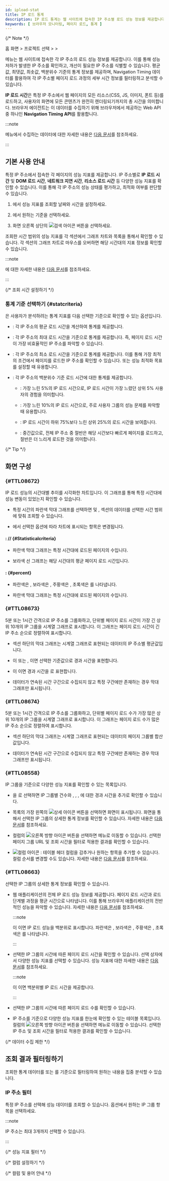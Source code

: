 ```yaml
---
id: ipload-stat
title: IP 로드 통계
description: IP 로드 통계는 웹 사이트에 접속한 IP 주소별 로드 성능 정보를 제공합니다.
keywords: [ 브라우저 모니터링, 페이지 로드, 통계 ]
---
```


{/* Note */}

홈 화면 &gt; 프로젝트 선택 &gt; <Cmdname sid="side_statistics" className="uitext" /> &gt; <Cmdname sid="side_ipLoadStatistics" className="uitext" />

<Cmdname sid="side_ipLoadStatistics" className="uitext" /> 메뉴는 웹 사이트에 접속한 각 IP 주소의 로드 성능 정보를 제공합니다. 이를 통해 성능 저하가 발생한 IP 주소를 확인하고, 개선이 필요한 IP 주소를 식별할 수 있습니다. 평균값, 최댓값, 최솟값, 백분위수 기준의 통계 정보를 제공하며, Navigation Timing 데이터를 활용하여 각 IP 주소별 페이지 로드 과정의 세부 시간 정보를 필터링하고 분석할 수 있습니다.

**IP 로드 시간**은 특정 IP 주소에서 웹 페이지의 모든 리소스(CSS, JS, 이미지, 폰트 등)를 로드하고, 사용자의 화면에 모든 콘텐츠가 완전히 렌더링되기까지의 총 시간을 의미합니다. 브라우저 에이전트는 이 데이터를 수집하기 위해 브라우저에서 제공하는 Web API 중 하나인 **Navigation Timing API**를 활용합니다.

:::note

<Cmdname sid="side_ipLoadStatistics" className="uitext" /> 메뉴에서 수집하는 데이터에 대한 자세한 내용은 [다음 문서](collect-data#pageloadtime)를 참조하세요.

:::

## 기본 사용 안내

특정 IP 주소에서 접속한 각 페이지의 성능 지표를 제공합니다. IP 주소별로 **IP 로드 시간** 및 **DOM 로드 시간**, **네트워크 지연 시간**, **리소스 로드 시간** 등 다양한 성능 지표를 확인할 수 있습니다. 이를 통해 각 IP 주소의 성능 상태를 평가하고, 최적화 여부를 판단할 수 있습니다.

<ImgLang img="browser-ipload-statistics.png" desc="페이지 로드 통계" />

1. <Cmdname sid="time" className="uitext" />에서 성능 지표를 조회할 날짜와 시간을 설정하세요. 

1. <Cmdname sid="TTL08276" className="uitext" />에서 원하는 기준을 선택하세요.

1. 화면 오른쪽 상단의 ![검색 아이콘](/img/ic-search-on-press.svg) 버튼을 선택하세요.

조회한 시간 범위의 성능 지표를 각 섹션에서 그래프 차트와 목록을 통해서 확인할 수 있습니다. 각 섹션의 그래프 차트로 마우스를 오버하면 해당 시간대의 지표 정보를 확인할 수 있습니다.

:::note

<Cmdname sid="TTL08276" className="uitext" />에 대한 자세한 내용은 [다음 문서](#statcriteria)를 참조하세요.

:::

{/* 조회 시간 설정하기 */}

<Settime/>

### 통계 기준 선택하기 {#statcriteria}

<Cmdname sid="TTL08276" className="uitext" />은 사용자가 분석하려는 통계 지표를 다음 선택한 기준으로 확인할 수 있는 옵션입니다.

* <Cmdname sid="merge_avg" className="uitext" />: 각 IP 주소의 평균 로드 시간을 계산하여 통계를 제공합니다.

* <Cmdname sid="merge_max" className="uitext" />: 각 IP 주소의 최대 로드 시간을 기준으로 통계를 제공합니다. 즉, 페이지 로드 시간이 가장 비효율적인 IP 주소를 파악할 수 있습니다.

* <Cmdname sid="merge_min" className="uitext" />: 각 IP 주소의 최소 로드 시간을 기준으로 통계를 제공합니다. 이를 통해 가장 최적의 조건에서 페이지를 로드한 IP 주소를 확인할 수 있습니다. 또는 성능 최적화 목표를 설정할 때 유용합니다.

* <Cmdname sid="ITM08291" className="uitext" />: 각 IP 주소의 백분위수 기준 로드 시간에 대한 통계를 제공합니다.

  - <Cmdname sid="TTL08288" className="uitext" replace="95" />: 가장 느린 5%의 IP 로드 시간으로, IP 로드 시간이 가장 느렸던 상위 5% 사용자의 경험을 의미합니다.

  - <Cmdname sid="TTL08288" className="uitext" replace="90" />: 가장 느린 10%의 IP 로드 시간으로, 주로 사용자 그룹의 성능 문제를 파악할 때 유용합니다.

  - <Cmdname sid="TTL08288" className="uitext" replace="75" />: IP 로드 시간이 하위 75%보다 느린 상위 25%의 로드 시간을 보여줍니다.

  - <Cmdname sid="TTL08288" className="uitext" replace="50" />: 중간값으로, 전체 IP 주소 중 절반은 해당 시간보다 빠르게 페이지를 로드하고, 절반은 더 느리게 로드한 것을 의미합니다.

{/* Tip */}

<CriteriaTip/>


<CSVdownload filename="IP_LoadStatistics" />

## 화면 구성

### <Cmdname sid="TTL08672" /> {#TTL08672}

IP 로드 성능의 시간대별 추이를 시각화한 차트입니다. 이 그래프를 통해 특정 시간대에 성능 변동이 있었는지 확인할 수 있습니다. 

* 특정 시간의 파란색 막대 그래프를 선택하면 <Cmdname sid="TTL08306" className="uitext" /> 및 <Cmdname sid="TTL08304" className="uitext" />, <Cmdname sid="TTL08558" className="uitext" /> 섹션의 데이터를 선택한 시간 범위에 맞춰 조회할 수 있습니다.

  <ImgLang img="browser-statistics-ipload-trend-select-time.png" desc="IP 로드 성능 추이" />

* <Cmdname sid="TTL08276" className="uitext" />에서 선택한 옵션에 따라 차트에 표시되는 항목은 변경됩니다.

#### <Cmdname sid="TTL08276" />: <Cmdname sid="merge_avg" />/<Cmdname sid="merge_max" />/<Cmdname sid="merge_min" /> {#Statisticalcriteria}

<ImgLang img="browser-statistics-ipload-trend.png" desc="페이지 로드 성능 추이" />

* 파란색 막대 그래프는 특정 시간대에 로드된 페이지의 수입니다.

* 보라색 선 그래프는 해당 시간대의 평균 페이지 로드 시간입니다.

#### <Cmdname sid="TTL08276" />: <Cmdname sid="ITM08291" /> {#percent}

<ImgLang img="browser-statistics-ipload-trend-pecent.png" desc="페이지 로드 성능 추이" />

* 파란색은 <Cmdname sid="TTL08288" className="uitext" replace="50" />, 보라색은 <Cmdname sid="TTL08288" className="uitext" replace="75" />, 주황색은 <Cmdname sid="TTL08288" className="uitext" replace="90" />, 초록색은 <Cmdname sid="TTL08288" className="uitext" replace="95" />를 나타냅니다.

* 파란색 막대 그래프는 특정 시간대에 로드된 페이지의 수입니다.

### <Cmdname sid="TTL08673" /> {#TTL08673}

5분 또는 1시간 간격으로 IP 주소를 그룹화하고, 단위별 페이지 로드 시간이 가장 긴 상위 10개의 IP 그룹을 시계열 그래프로 표시합니다. 이 그래프는 페이지 로드 시간이 긴 IP 주소 순으로 정렬하여 표시합니다.

<ImgLang img="browser-statistics-ipload-time-top.png" desc="IP 로드 시간 Top10" />

* 섹션 하단의 막대 그래프는 시계열 그래프로 표현되는 데이터의 IP 주소별 평균값입니다.

* <Cmdname sid="TTL08276" className="uitext" />이 <Cmdname sid="merge_avg" className="uitext" /> 또는 <Cmdname sid="merge_max" className="uitext" />, <Cmdname sid="merge_min" className="uitext" />이면 선택한 기준값으로 경과 시간을 표현합니다.

* <Cmdname sid="TTL08276" className="uitext" />이 <Cmdname sid="ITM08291" className="uitext" />이면 경과 시간을 <Cmdname sid="TTL08288" className="uitext" replace="95" />로 표현합니다.

* 데이터가 연속된 시간 구간으로 수집되지 않고 특정 구간에만 존재하는 경우 막대 그래프만 표시됩니다.

### <Cmdname sid="TTL08674" /> {#TTL08674}

5분 또는 1시간 간격으로 IP 주소를 그룹화하고, 단위별 페이지 로드 수가 가장 많은 상위 10개의 IP 그룹을 시계열 그래프로 표시합니다. 이 그래프는 페이지 로드 수가 많은 IP 주소 순으로 정렬하여 표시합니다.

<ImgLang img="browser-statistics-ipload-count-top.png" desc="IP 로드 수 Top10" />

* 섹션 하단의 막대 그래프는 시계열 그래프로 표현되는 데이터의 페이지 그룹별 합산값입니다.

* 데이터가 연속된 시간 구간으로 수집되지 않고 특정 구간에만 존재하는 경우 막대 그래프만 표시됩니다.

### <Cmdname sid="TTL08558" /> {#TTL08558}

IP 그룹을 기준으로 다양한 성능 지표를 확인할 수 있는 목록입니다.

<ImgLang img="browser-statistics-ipload-group-list.png" desc="IP 목록" />

* <Cmdname sid="TTL08276" className="uitext" />을 <Cmdname sid="ITM08291" className="uitext" />로 선택하면 IP 그룹별 건수와 <Cmdname sid="TTL08288" className="uitext" replace="50" />, <Cmdname sid="TTL08288" className="uitext" replace="75" />, <Cmdname sid="TTL08288" className="uitext" replace="90" />, <Cmdname sid="TTL08288" className="uitext" replace="95" />에 대한 경과 시간을 추가로 확인할 수 있습니다.

* 목록의 가장 왼쪽의 ![상세 아이콘](/img/ico-detail-view.svg) <Cmdname sid="detail" className="uitext" /> 버튼을 선택하면 <Cmdname sid="TTL08663" className="uitext" /> 화면이 표시됩니다. <Cmdname sid="TTL08663" className="uitext" /> 화면을 통해서 선택한 IP 그룹의 상세한 통계 정보를 확인할 수 있습니다. 자세한 내용은 [다음 문서](#TTL08663)를 참조하세요.

* <Cmdname sid="ip" className="uitext" /> 컬럼의 ![오른쪽 방향 아이콘](/img/right-arrow.svg) 버튼을 선택하면 <Cmdname sid="side_userSessionEventSearch" className="uitext" /> 메뉴로 이동할 수 있습니다. 선택한 페이지 그룹 URL 및 조회 시간을 필터로 적용한 결과를 확인할 수 있습니다.

* ![컬럼 아이콘](/img/ic-column.svg) <Cmdname sid="BTN06441" className="uitext" />: 테이블 헤더 컬럼을 감추거나 원하는 항목을 추가할 수 있습니다. 컬럼 순서를 변경할 수도 있습니다. 자세한 내용은 [다음 문서](#setcolumn)를 참조하세요.

<TimequeryNotes sid="side_ipLoadStatistics" img="browser-statistics-ipgroup-header.png" />

### <Cmdname sid="TTL08663" /> {#TTL08663}

선택한 IP 그룹의 상세한 통계 정보를 확인할 수 있습니다.

* <Cmdname sid="TTL08676" className="uitext" />

  <ImgLang img="browser-statistics-ipload-timeline.png" desc="IP load timeline" />

  웹 애플리케이션의 전체 IP 로드 성능 정보를 제공합니다. 페이지 로드 시간과 로드 단계별 과정을 평균 시간으로 나타냅니다. 이를 통해 브라우저 애플리케이션의 전반적인 성능을 파악할 수 있습니다. 자세한 내용은 [다음 문서](dashboard#pageloadtimeline)를 참조하세요.

  :::note

  <Cmdname sid="TTL08276" className="uitext" />이 <Cmdname sid="ITM08291" className="uitext" />이면 IP 로드 성능을 백분위로 표시합니다. 파란색은 <Cmdname sid="TTL08288" className="uitext" replace="50" />, 보라색은 <Cmdname sid="TTL08288" className="uitext" replace="75" />, 주황색은 <Cmdname sid="TTL08288" className="uitext" replace="90" />, 초록색은 <Cmdname sid="TTL08288" className="uitext" replace="95" />를 나타냅니다.

  :::

* <Cmdname sid="TTL08804" className="uitext" />

  <ImgLang img="browser-statistics-ipload-time.png" desc="IP load time" />

  선택한 IP 그룹의 시간에 따른 페이지 로드 시간을 확인할 수 있습니다. 선택 상자에서 다양한 성능 지표를 선택할 수 있습니다. 성능 지표에 대한 자세한 내용은 [다음 문서](#columninfo)를 참조하세요.

  :::note

  <Cmdname sid="TTL08276" className="uitext" />이 <Cmdname sid="ITM08291" className="uitext" />이면 백분위별 IP 로드 시간을 제공합니다.

  :::

* <Cmdname sid="TTL08805" className="uitext" />

  <ImgLang img="browser-statistics-ipload-count.png" desc="IP load count" />

  선택한 IP 그룹의 시간에 따른 페이지 로드 수를 확인할 수 있습니다.

* <Cmdname sid="TTL08558" className="uitext" />

  <ImgLang img="browser-statistics-ip-group-list.png" desc="IP group list" />

  IP 주소를 기준으로 다양한 성능 지표를 한눈에 확인할 수 있는 테이블 목록입니다. <Cmdname sid="TTL08558" className="uitext" /> 컬럼의 ![오른쪽 방향 아이콘](/img/right-arrow.svg) 버튼을 선택하면 <Cmdname sid="side_userSessionEventSearch" className="uitext" /> 메뉴로 이동할 수 있습니다. 선택한 IP 주소 및 조회 시간을 필터로 적용한 결과를 확인할 수 있습니다.

  <TimequeryNotes sid="TTL08558" img="browser-statistics-ipgroup-header.png" />

{/* 데이터 수집 제한 */}

<DatacollectInfo/>

## 조회 결과 필터링하기

조회한 통계 데이터를 <Cmdname sid="ip" className="uitext" /> 또는 <Cmdname sid="TTL08292" className="uitext" replace="ms" />를 기준으로 필터링하여 원하는 내용을 집중 분석할 수 있습니다.

### IP 주소 필터

특정 IP 주소를 선택해 성능 데이터를 조회할 수 있습니다. <Cmdname sid="ip" className="uitext" /> 옵션에서 원하는 IP 그룹 항목을 선택하세요.

<ImgLang img="browser-statistics-ip-group-filter.png" desc="페이지 그룹" />

:::note

IP 주소는 최대 3개까지 선택할 수 있습니다.

:::

{/* 성능 지표 필터 */}

<PermetricsFilter/>

{/* 컬럼 설정하기 */}

<Coumnsetting/>

{/* 컬럼 및 용어 안내 */}

<Statcolumn/>